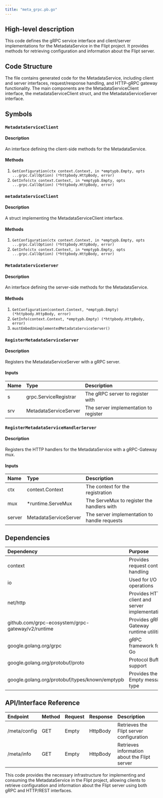 ```yaml
---
title: "meta_grpc.pb.go"
---
```


## High-level description
This code defines the gRPC service interface and client/server implementations for the MetadataService in the Flipt project. It provides methods for retrieving configuration and information about the Flipt server.

## Code Structure
The file contains generated code for the MetadataService, including client and server interfaces, request/response handling, and HTTP-gRPC gateway functionality. The main components are the MetadataServiceClient interface, the metadataServiceClient struct, and the MetadataServiceServer interface.

## Symbols

### `MetadataServiceClient`
#### Description
An interface defining the client-side methods for the MetadataService.

#### Methods
1. `GetConfiguration(ctx context.Context, in *emptypb.Empty, opts ...grpc.CallOption) (*httpbody.HttpBody, error)`
2. `GetInfo(ctx context.Context, in *emptypb.Empty, opts ...grpc.CallOption) (*httpbody.HttpBody, error)`

### `metadataServiceClient`
#### Description
A struct implementing the MetadataServiceClient interface.

#### Methods
1. `GetConfiguration(ctx context.Context, in *emptypb.Empty, opts ...grpc.CallOption) (*httpbody.HttpBody, error)`
2. `GetInfo(ctx context.Context, in *emptypb.Empty, opts ...grpc.CallOption) (*httpbody.HttpBody, error)`

### `MetadataServiceServer`
#### Description
An interface defining the server-side methods for the MetadataService.

#### Methods
1. `GetConfiguration(context.Context, *emptypb.Empty) (*httpbody.HttpBody, error)`
2. `GetInfo(context.Context, *emptypb.Empty) (*httpbody.HttpBody, error)`
3. `mustEmbedUnimplementedMetadataServiceServer()`

### `RegisterMetadataServiceServer`
#### Description
Registers the MetadataServiceServer with a gRPC server.

#### Inputs
| Name | Type | Description |
|:-----|:-----|:------------|
| s | grpc.ServiceRegistrar | The gRPC server to register with |
| srv | MetadataServiceServer | The server implementation to register |

### `RegisterMetadataServiceHandlerServer`
#### Description
Registers the HTTP handlers for the MetadataService with a gRPC-Gateway mux.

#### Inputs
| Name | Type | Description |
|:-----|:-----|:------------|
| ctx | context.Context | The context for the registration |
| mux | *runtime.ServeMux | The ServeMux to register the handlers with |
| server | MetadataServiceServer | The server implementation to handle requests |

## Dependencies
| Dependency | Purpose |
|:-----------|:--------|
| context | Provides request context handling |
| io | Used for I/O operations |
| net/http | Provides HTTP client and server implementations |
| github.com/grpc-ecosystem/grpc-gateway/v2/runtime | Provides gRPC-Gateway runtime utilities |
| google.golang.org/grpc | gRPC framework for Go |
| google.golang.org/protobuf/proto | Protocol Buffers support |
| google.golang.org/protobuf/types/known/emptypb | Provides the Empty message type |

## API/Interface Reference
| Endpoint | Method | Request | Response | Description |
|:---------|:-------|:--------|:---------|:------------|
| /meta/config | GET | Empty | HttpBody | Retrieves the Flipt server configuration |
| /meta/info | GET | Empty | HttpBody | Retrieves information about the Flipt server |

This code provides the necessary infrastructure for implementing and consuming the MetadataService in the Flipt project, allowing clients to retrieve configuration and information about the Flipt server using both gRPC and HTTP/REST interfaces.